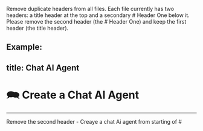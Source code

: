 Remove duplicate headers from all files. Each file currently has two headers: a title header at the top and a secondary # Header One below it. Please remove the second header (the # Header One) and keep the first header (the title header).

Example:
---
title: Chat AI Agent
---

# 🗪 Create a Chat AI Agent



-------------------

Remove the second header - Creaye a chat Ai agent from starting of #